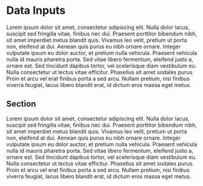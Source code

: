 # Data Inputs

Lorem ipsum dolor sit amet, consectetur adipiscing elit. Nulla dolor lacus, suscipit sed fringilla vitae, finibus nec dui. Praesent porttitor bibendum nibh, sit amet imperdiet metus blandit quis. Vivamus leo velit, pretium ut porta non, eleifend at dui. Aenean quis purus eu nibh ornare ornare. Integer vulputate ipsum eu dolor auctor, et pretium nulla vehicula. Praesent vehicula nulla id mauris pharetra porta. Sed vitae libero fermentum, eleifend justo a, ornare est. Sed tincidunt dapibus tortor, vel scelerisque diam vestibulum eu. Nulla consectetur ut lectus vitae efficitur. Phasellus sit amet sodales purus. Proin et arcu vel erat finibus porta a sed arcu. Nullam pretium, nisi finibus viverra feugiat, lacus libero blandit erat, id dictum eros massa eget metus.

## Section

Lorem ipsum dolor sit amet, consectetur adipiscing elit. Nulla dolor lacus, suscipit sed fringilla vitae, finibus nec dui. Praesent porttitor bibendum nibh, sit amet imperdiet metus blandit quis. Vivamus leo velit, pretium ut porta non, eleifend at dui. Aenean quis purus eu nibh ornare ornare. Integer vulputate ipsum eu dolor auctor, et pretium nulla vehicula. Praesent vehicula nulla id mauris pharetra porta. Sed vitae libero fermentum, eleifend justo a, ornare est. Sed tincidunt dapibus tortor, vel scelerisque diam vestibulum eu. Nulla consectetur ut lectus vitae efficitur. Phasellus sit amet sodales purus. Proin et arcu vel erat finibus porta a sed arcu. Nullam pretium, nisi finibus viverra feugiat, lacus libero blandit erat, id dictum eros massa eget metus.